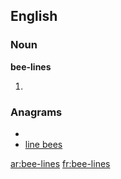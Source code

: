 ==English==

===Noun===
'''bee-lines'''

# {{plural of|[[bee-line]]}}

===Anagrams===
* {{alphagram|beeeilns}}
* [[line bees#English|line bees]]


[[ar:bee-lines]]
[[fr:bee-lines]]